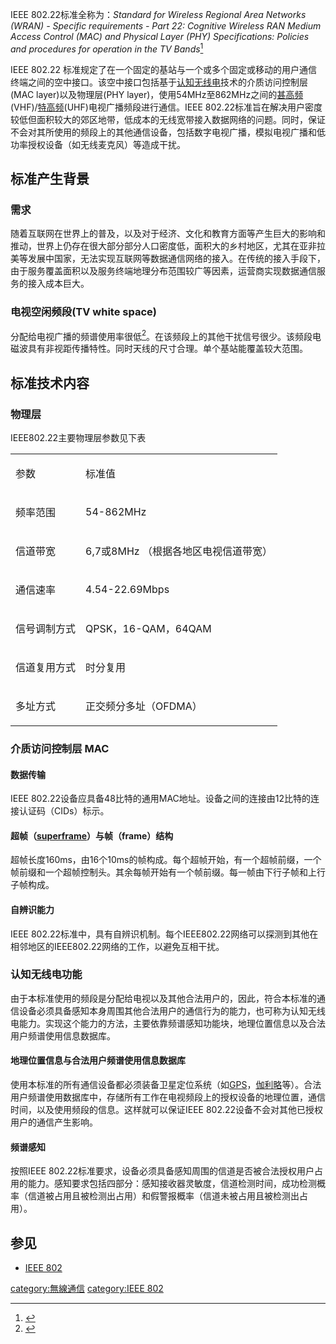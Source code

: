 IEEE 802.22标准全称为：''Standard for Wireless Regional Area Networks (WRAN) - Specific requirements - Part 22: Cognitive Wireless RAN Medium Access Control (MAC) and Physical Layer (PHY) Specifications: Policies and procedures for operation in the TV Bands''<ref>{{Cite web|url=http://www.ieee802.org/22/|title=IEEE 802.22 Working Group on Wireless Regional Area Networks Enabling Broadband Wireless Access Using Cognitive Radio Technology and Spectrum Sharing in White Spaces|accessdate=2016-03-11|author=|date=|publisher=|archive-date=2016-03-07|archive-url=https://web.archive.org/web/20160307232320/http://www.ieee802.org/22/|dead-url=no}}</ref>

IEEE 802.22 标准规定了在一个固定的基站与一个或多个固定或移动的用户通信终端之间的空中接口。该空中接口包括基于[[认知无线电|认知无线电]]技术的介质访问控制层(MAC layer)以及物理层(PHY layer)，使用54MHz至862MHz之间的[[甚高頻|甚高频]](VHF)/[[特高频|特高频]](UHF)电视广播频段进行通信。IEEE 802.22标准旨在解决用户密度较低但面积较大的郊区地带，低成本的无线宽带接入数据网络的问题。同时，保证不会对其所使用的频段上的其他通信设备，包括数字电视广播，模拟电视广播和低功率授权设备（如无线麦克风）等造成干扰。

== 标准产生背景 ==

=== 需求 ===
随着互联网在世界上的普及，以及对于经济、文化和教育方面等产生巨大的影响和推动，世界上仍存在很大部分部分人口密度低，面积大的乡村地区，尤其在亚非拉美等发展中国家，无法实现互联网等数据通信网络的接入。在传统的接入手段下，由于服务覆盖面积以及服务终端地理分布范围较广等因素，运营商实现数据通信服务的接入成本巨大。

=== 电视空闲频段(TV white space) ===
分配给电视广播的频谱使用率很低<ref>{{Cite web|url=http://www.sharedspectrum.com/papers/spectrum-reports/|title=Spectrum Reports|accessdate=2016-03-11|author=|date=|publisher=|archive-date=2016-03-12|archive-url=https://web.archive.org/web/20160312012911/http://www.sharedspectrum.com/papers/spectrum-reports/|dead-url=no}}</ref>。在该频段上的其他干扰信号很少。该频段电磁波具有非视距传播特性。同时天线的尺寸合理。单个基站能覆盖较大范围。

== 标准技术内容 ==

=== 物理层 ===
IEEE802.22主要物理层参数见下表
{| class="wikitable"
|参数
|标准值
|-
|频率范围
|54-862MHz
|-
|信道带宽
|6,7或8MHz （根据各地区电视信道带宽）
|-
|通信速率
|4.54-22.69Mbps
|-
|信号调制方式
|QPSK，16-QAM，64QAM
|-
|信道复用方式
|时分复用
|-
|多址方式
|正交频分多址（OFDMA）
|}

=== 介质访问控制层 MAC ===

==== 数据传输 ====
IEEE 802.22设备应具备48比特的通用MAC地址。设备之间的连接由12比特的连接认证码（CIDs）标示。

==== 超帧（[[superframe|superframe]]）与帧（frame）结构 ====
超帧长度160ms，由16个10ms的帧构成。每个超帧开始，有一个超帧前缀，一个帧前缀和一个超帧控制头。其余每帧开始有一个帧前缀。每一帧由下行子帧和上行子帧构成。

==== 自辨识能力 ====
IEEE 802.22标准中，具有自辨识机制。每个IEEE802.22网络可以探测到其他在相邻地区的IEEE802.22网络的工作，以避免互相干扰。

=== 认知无线电功能 ===
由于本标准使用的频段是分配给电视以及其他合法用户的，因此，符合本标准的通信设备必须具备感知本身周围其他合法用户的通信行为的能力，也可称为认知无线电能力。实现这个能力的方法，主要依靠频谱感知功能块，地理位置信息以及合法用户频谱使用信息数据库。

==== 地理位置信息与合法用户频谱使用信息数据库 ====
使用本标准的所有通信设备都必须装备卫星定位系统（如[[GPS|GPS]]，[[伽利略定位系統|伽利略]]等）。合法用户频谱使用数据库中，存储所有工作在电视频段上的授权设备的地理位置，通信时间，以及使用频段的信息。这样就可以保证IEEE 802.22设备不会对其他已授权用户的通信产生影响。

==== 频谱感知 ====
按照IEEE 802.22标准要求，设备必须具备感知周围的信道是否被合法授权用户占用的能力。感知要求包括四部分：感知接收器灵敏度，信道检测时间，成功检测概率（信道被占用且被检测出占用）和假警报概率（信道未被占用且被检测出占用）。

== 参见 ==
{{reflist}}
*[[IEEE_802|IEEE 802]]

{{IEEE標準}}

[[category:無線通信|category:無線通信]]
[[category:IEEE_802|category:IEEE 802]]